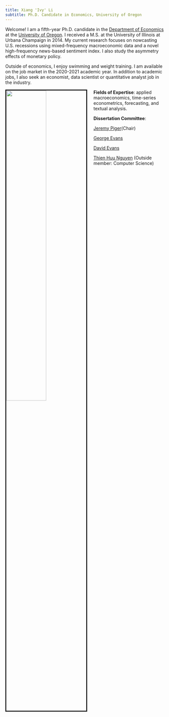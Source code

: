 ```yaml
---
title: Xiang 'Ivy' Li
subtitle: Ph.D. Candidate in Economics, University of Oregon
---
```


<link rel="stylesheet" href="styles.css" type="text/css">

Welcome! I am a fifth-year Ph.D. candidate in the [Department of Economics](https://economics.uoregon.edu/) at the [University of Oregon](https://www.uoregon.edu/). I received a M.S. at the University of Illinois at Urbana Champaign in 2014. My current research focuses on nowcasting U.S. recessions using mixed-frequency macroeconomic data and a novel high-frequency news-based sentiment index. I also study the asymmetry effects of monetary policy. 

Outside of economics, I enjoy swimming and weight training. I am available on the job market in the 2020-2021 academic year. In addition to academic jobs, I also seek an economist, data scientist or quantitative analyst job in the industry. 

<img src="images/IMG_5173.jpg" style="width:50%; border:3px solid; margin-right: 20px" align="left">

**Fields of Expertise**: applied macroeconomics, time-series econometrics, forecasting, and textual analysis.

**Dissertation Committee**:

[Jeremy Piger](https://pages.uoregon.edu/jpiger/)(Chair)

[George Evans](https://pages.uoregon.edu/gevans/)

[David Evans](http://econevans.com/)

[Thien Huu Nguyen](https://ix.cs.uoregon.edu/~thien/) (Outside member: Computer Science)
    
<!-- Please contact me: xli4@uoregon.edu -->



